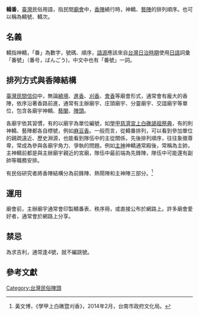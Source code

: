 {{Refimprove|time=2018-08-20T17:25:05+00:00}} 
{{More footnotes|time=2018-08-20T17:25:05+00:00}}
'''轎番'''，[[臺灣|臺灣]]民俗用語，指民間[[廟會|廟會]]中，[[香陣|香陣]]繞行時，神轎、[[藝陣|藝陣]]的排列順序。也可以稱為轎號、轎次。

==名義==
轎指神轎，「番」為數字，號碼、順序，[[語源|語源]]應該來自[[台灣日治時期|台灣日治時期]]使用[[日語|日語]]詞彙「番號」（番号，ばんごう)，中文中也有「番號」一詞。

==排列方式與香陣結構==
[[臺灣民間信仰|臺灣民間信仰]]中，無論[[繞境|繞境]]、[[進香|進香]]、[[南瀛五大香|刈香]]、[[會香|會香]]等廟會形式，通常會有龐大的香陣，依序沿著香路前進，通常有主辦廟宇、庄頭廟宇、分靈廟宇、交誼廟宇等單位，包含各廟宇神轎、[[藝閣|藝閣]]、[[陣頭|陣頭]]。

各廟宇依其習慣，有的以廟宇為單位編號，如[[學甲慈濟宮|學甲慈濟宮]][[上白礁謁祖祭典|上白礁謁祖祭典]]，有的則神轎、藝陣都各自標號，例如[[麻豆香|麻豆香]]。一般而言，從轎番排列，可以看到參加單位的親疏遠近、歷史淵源，也能看到隊伍中的主從關係，先後排列順序，往往象徵尊卑，常成為參與各廟宇角力、爭執的問題。例如[[主神|主神]]神轎通常殿後，常稱為主帥，主神轎前都是與主辦廟宇親近的宮廟，隊伍中最前端為先鋒陣，隊伍中可能還有副帥等職務安排。

有民俗研究者將香陣結構分為前鋒陣、熱鬧陣和主神陣三部分。<ref>黃文博，《學甲上白礁暨刈香》，2014年2月，台南市政府文化局。 </ref>

==運用==
廟會前，主辦廟宇通常會印製轎番表、秩序冊，或直接公布於網路上。許多廟會愛好者，通常會於網路上分享。

==禁忌==
為求吉利，通常逢4號，就不編跳號。

== 參考文獻 ==
{{Reflist}}

[[Category:台灣民俗陣頭|Category:台灣民俗陣頭]]